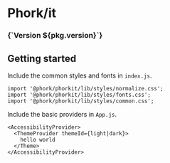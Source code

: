 
<Meta title="Introduction" />

<Flex wrap alignItems="center" justifyContent="space-between">
  <h1>Phork/it</h1>
  <h3>{`Version ${pkg.version}`}</h3>
</Flex>

## Getting started

Include the common styles and fonts in `index.js`.

```
import '@phork/phorkit/lib/styles/normalize.css';
import '@phork/phorkit/lib/styles/fonts.css';
import '@phork/phorkit/lib/styles/common.css';
```

Include the basic providers in `App.js`.

```
<AccessibilityProvider>
  <ThemeProvider themeId={light|dark}>
    hello world
  </Theme>
</AccessibilityProvider>
```
